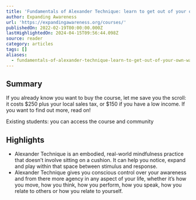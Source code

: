 ```yaml
---
title: 'Fundamentals of Alexander Technique: learn to get out of your own way'
author: Expanding Awareness
url: 'https://expandingawareness.org/courses/'
publishedOn: 2022-02-19T00:00:00.000Z
lastHighlightedOn: 2024-04-15T09:56:44.098Z
source: reader
category: articles
tags: []
aliases:
  - fundamentals-of-alexander-technique-learn-to-get-out-of-your-own-way
---
```

## Summary

If you already know you want to buy the course, let me save you the scroll: it costs $250 plus your local sales tax, or $150 if you have a low income. If you want to find out more, read on!

Existing students: you can access the course and community

## Highlights
- Alexander Technique is an embodied, real-world mindfulness practice that doesn’t involve sitting on a cushion. It can help you notice, expand and play within that space between stimulus and response.
- Alexander Technique gives you conscious control over your awareness and from there more agency in any aspect of your life, whether it’s how you move, how you think, how you perform, how you speak, how you relate to others or how you relate to yourself.

